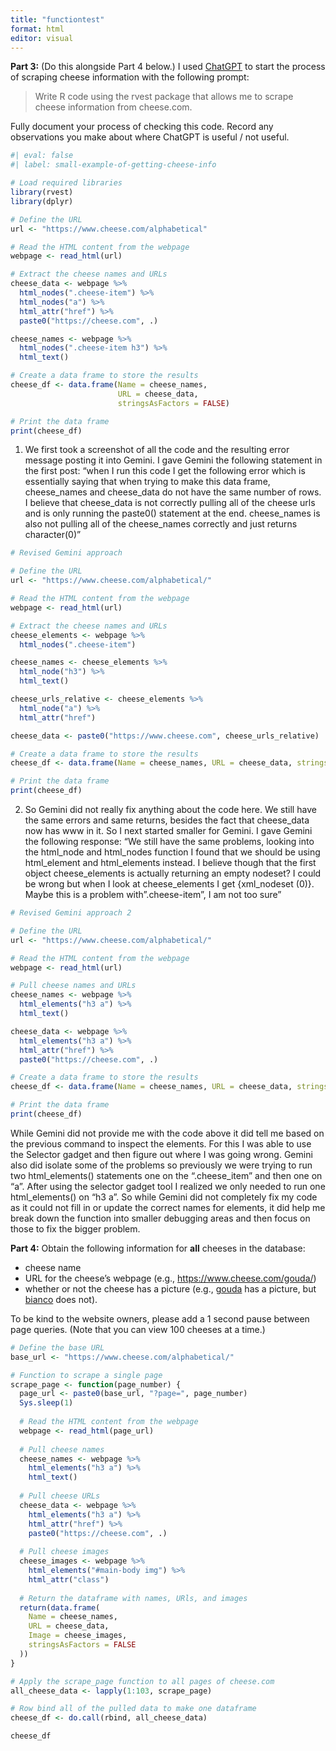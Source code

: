 ```yaml
---
title: "functiontest"
format: html
editor: visual
---
```


**Part 3:** (Do this alongside Part 4 below.) I 
used [ChatGPT](https://chat.openai.com/chat) to start the process of scraping
cheese information with the following prompt:

> Write R code using the rvest package that allows me to scrape cheese
> information from cheese.com.

Fully document your process of checking this code. Record any observations you
make about where ChatGPT is useful / not useful.

```r
#| eval: false
#| label: small-example-of-getting-cheese-info

# Load required libraries
library(rvest)
library(dplyr)

# Define the URL
url <- "https://www.cheese.com/alphabetical"

# Read the HTML content from the webpage
webpage <- read_html(url)

# Extract the cheese names and URLs
cheese_data <- webpage %>%
  html_nodes(".cheese-item") %>%
  html_nodes("a") %>%
  html_attr("href") %>%
  paste0("https://cheese.com", .)

cheese_names <- webpage %>%
  html_nodes(".cheese-item h3") %>%
  html_text()

# Create a data frame to store the results
cheese_df <- data.frame(Name = cheese_names,
                        URL = cheese_data,
                        stringsAsFactors = FALSE)

# Print the data frame
print(cheese_df)
```

1. We first took a screenshot of all the code and the resulting error message posting it into Gemini. I gave Gemini the following statement in the first post: "when I run this code I get the following error which is essentially saying that when trying to make this data frame, cheese_names and cheese_data do not have the same number of rows. I believe that cheese_data is not correctly pulling all of the cheese urls and is only running the paste0() statement at the end. cheese_names is also not pulling all of the cheese_names correctly and just returns character(0)"

```r
# Revised Gemini approach

# Define the URL
url <- "https://www.cheese.com/alphabetical/"

# Read the HTML content from the webpage
webpage <- read_html(url)

# Extract the cheese names and URLs
cheese_elements <- webpage %>%
  html_nodes(".cheese-item")

cheese_names <- cheese_elements %>%
  html_node("h3") %>%
  html_text()

cheese_urls_relative <- cheese_elements %>%
  html_node("a") %>%
  html_attr("href")

cheese_data <- paste0("https://www.cheese.com", cheese_urls_relative)

# Create a data frame to store the results
cheese_df <- data.frame(Name = cheese_names, URL = cheese_data, stringsAsFactors = FALSE)

# Print the data frame
print(cheese_df)
```

2. So Gemini did not really fix anything about the code here. We still have the same errors and same returns, besides the fact that cheese_data now has www in it. So I next started smaller for Gemini. I gave Gemini the following response: "We still have the same problems, looking into the html_node and html_nodes function I found that we should be using html_element and html_elements instead. I believe though that the first object cheese_elements is actually returning an empty nodeset? I could be wrong but when I look at cheese_elements I get {xml_nodeset (0)}. Maybe this is a problem with ".cheese-item", I am not too sure"

```r
# Revised Gemini approach 2

# Define the URL
url <- "https://www.cheese.com/alphabetical/"

# Read the HTML content from the webpage
webpage <- read_html(url)

# Pull cheese names and URLs
cheese_names <- webpage %>%
  html_elements("h3 a") %>%
  html_text()

cheese_data <- webpage %>%
  html_elements("h3 a") %>%
  html_attr("href") %>%
  paste0("https://cheese.com", .)

# Create a data frame to store the results
cheese_df <- data.frame(Name = cheese_names, URL = cheese_data, stringsAsFactors = FALSE)

# Print the data frame
print(cheese_df)
```

While Gemini did not provide me with the code above it did tell me based on the previous command to inspect the elements. For this I was able to use the Selector gadget and then figure out where I was going wrong. Gemini also did isolate some of the problems so previously we were trying to run two html_elements() statements one on the ".cheese_item" and then one on "a". After using the selector gadget tool I realized we only needed to run one html_elements() on "h3 a". So while Gemini did not completely fix my code as it could not fill in or update the correct names for elements, it did help me break down the function into smaller debugging areas and then focus on those to fix the bigger problem. 

**Part 4:** Obtain the following information for **all** cheeses in the
database:

-   cheese name
-   URL for the cheese's webpage (e.g., <https://www.cheese.com/gouda/>)
-   whether or not the cheese has a picture (e.g., 
[gouda](https://www.cheese.com/gouda/) has a picture, but 
[bianco](https://www.cheese.com/bianco/) does not).

To be kind to the website owners, please add a 1 second pause between page
queries. (Note that you can view 100 cheeses at a time.)

```r
# Define the base URL
base_url <- "https://www.cheese.com/alphabetical/"

# Function to scrape a single page
scrape_page <- function(page_number) {
  page_url <- paste0(base_url, "?page=", page_number)
  Sys.sleep(1)
  
  # Read the HTML content from the webpage
  webpage <- read_html(page_url)
  
  # Pull cheese names 
  cheese_names <- webpage %>%
    html_elements("h3 a") %>%
    html_text()
  
  # Pull cheese URLs
  cheese_data <- webpage %>%
    html_elements("h3 a") %>%
    html_attr("href") %>%
    paste0("https://cheese.com", .)
  
  # Pull cheese images
  cheese_images <- webpage %>%
    html_elements("#main-body img") %>%
    html_attr("class")
  
  # Return the dataframe with names, URls, and images
  return(data.frame(
    Name = cheese_names,
    URL = cheese_data,
    Image = cheese_images,
    stringsAsFactors = FALSE
  ))
}
```

```r
# Apply the scrape_page function to all pages of cheese.com
all_cheese_data <- lapply(1:103, scrape_page)
```

```r
# Row bind all of the pulled data to make one dataframe
cheese_df <- do.call(rbind, all_cheese_data)

cheese_df
```


